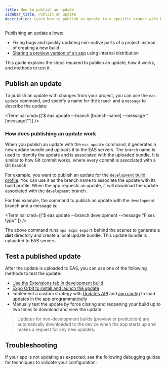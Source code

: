 ```yaml
---
title: How to publish an update
sidebar_title: Publish an update
description: Learn how to publish an update to a specific branch with EAS Update.
---
```



Publishing an update allows:
- Fixing bugs and quickly updating non-native parts of a project instead of creating a new build
- [Sharing a preview version of an app](/review/overview/) using internal distribution

This guide explains the steps required to publish an update, how it works, and methods to test it.

## Publish an update

To publish an update with changes from your project, you can use the `eas update` command, and specify a name for the `branch` and a `message` to describe the update:

<Terminal cmd={['$ eas update --branch [branch-name] --message "[message]"']} />

### How does publishing an update work

When you publish an update with the `eas update` command, it generates a new update bundle and uploads it to the EAS servers. The `branch` name is used to identify the update and is associated with the uploaded bundle. It is similar to how Git commit works, where every commit is associated with a Git branch.

For example, you want to publish an update for the [`development` build profile](/build/eas-json/#build-profiles). You can use it as the branch name to associate the update with its build profile. When the app requests an update, it will download the update associated with the `development` branch.

For this example, the command to publish an update with the `development` branch and a message is:

<Terminal cmd={['$ eas update --branch development --message "Fixes typo"']} />

The above command runs `npx expo export` behind the scenes to generate a **dist** directory and create a local update bundle. This update bundle is uploaded to EAS servers.

<BoxLink
  title="In-depth guide on how EAS Update works"
  description="Dive deep and learn how EAS Update works."
  href="/eas-update/how-it-works/"
  Icon={LayersTwo02Icon}
/>

## Test a published update

After the update is uploaded to EAS, you can use one of the following methods to test the update:

- [Use the Extensions tab in development build](/eas-update/expo-dev-client/)
- [Expo Orbit to install and launch the update](/review/with-orbit/)
- Implement a custom strategy with [Updates API](/versions/latest/sdk/updates/) and [app config](/versions/latest/config/app/#updates) to load updates in the app programmatically
- Manually test the update by force closing and reopening your build up to two times to download and view the update

> Updates for non-development builds (preview or production) are automatically downloaded to the device when the app starts up and makes a request for any new updates.

## Troubleshooting

If your app is not updating as expected, see the following debugging guides for techniques to validate your configuration:

<BoxLink
  title="Debug EAS Update"
  description="Learn how to troubleshoot and debug an EAS Update."
  href="/eas-update/debug/"
  Icon={LayersTwo02Icon}
/>

<BoxLink
  title="Advanced EAS Update Debugging"
  description="Learn advanced strategies to debug an EAS Update."
  href="/eas-update/debug-advanced/"
  Icon={LayersTwo02Icon}
/>
